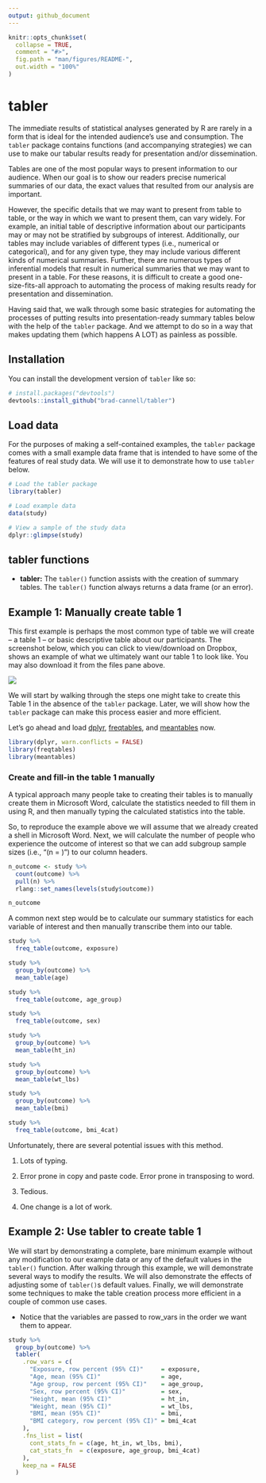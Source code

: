 ```yaml
---
output: github_document
---
```


<!-- README.md is generated from README.Rmd. Please edit that file -->

```r
knitr::opts_chunk$set(
  collapse = TRUE,
  comment = "#>",
  fig.path = "man/figures/README-",
  out.width = "100%"
)
```

# tabler

<!-- badges: start -->
<!-- [![CRAN status](https://www.r-pkg.org/badges/version/tabler)](https://cran.r-project.org/package=tabler) -->
<!-- [![Downloads](http://cranlogs.r-pkg.org/badges/grand-total/tabler)](https://www.r-pkg.org/pkg/tabler) -->
<!-- badges: end -->

The immediate results of statistical analyses generated by R are rarely in a form that is ideal for the intended audience's use and consumption. The `tabler` package contains functions (and accompanying strategies) we can use to make our tabular results ready for presentation and/or dissemination.

Tables are one of the most popular ways to present information to our audience. When our goal is to show our readers precise numerical summaries of our data, the exact values that resulted from our analysis are important.

However, the specific details that we may want to present from table to table, or the way in which we want to present them, can vary widely. For example, an initial table of descriptive information about our participants may or may not be stratified by subgroups of interest. Additionally, our tables may include variables of different types (i.e., numerical or categorical), and for any given type, they may include various different kinds of numerical summaries. Further, there are numerous types of inferential models that result in numerical summaries that we may want to present in a table. For these reasons, it is difficult to create a good one-size-fits-all approach to automating the process of making results ready for presentation and dissemination.

Having said that, we walk through some basic strategies for automating the processes of putting results into presentation-ready summary tables below with the help of the `tabler` package. And we attempt to do so in a way that makes updating them (which happens A LOT) as painless as possible.

## Installation

You can install the development version of `tabler` like so:

```r
# install.packages("devtools")
devtools::install_github("brad-cannell/tabler")
```

## Load data

For the purposes of making a self-contained examples, the `tabler` package comes with a small example data frame that is intended to have some of the features of real study data. We will use it to demonstrate how to use `tabler` below.

```r
# Load the tabler package
library(tabler)
```

<!-- For testing: devtools::load_all() -->

```r
# Load example data
data(study)
```

```r
# View a sample of the study data
dplyr::glimpse(study)
```

## tabler functions

* **tabler:** The `tabler()` function assists with the creation of summary tables. The `tabler()` function always returns a data frame (or an error). 

## Example 1: Manually create table 1

This first example is perhaps the most common type of table we will create – a table 1 – or basic descriptive table about our participants. The screenshot below, which you can click to view/download on Dropbox, shows an example of what we ultimately want our table 1 to look like. You may also download it from the files pane above.

[![](img/table_1.png)](https://www.dropbox.com/s/8xftsn8yf1rsy7x/Example%20Table%201.docx?dl=0)

We will start by walking through the steps one might take to create this Table 1 in the absence of the `tabler` package. Later, we will show how the `tabler` package can make this process easier and more efficient. 

Let's go ahead and load [dplyr](https://dplyr.tidyverse.org/), [freqtables](https://github.com/brad-cannell/freqtables), and [meantables](https://github.com/brad-cannell/meantables) now.

```r
library(dplyr, warn.conflicts = FALSE)
library(freqtables)
library(meantables)
```

### Create and fill-in the table 1 manually

A typical approach many people take to creating their tables is to manually create them in Microsoft Word, calculate the statistics needed to fill them in using R, and then manually typing the calculated statistics into the table. 

So, to reproduce the example above we will assume that we already created a shell in Microsoft Word. Next, we will calculate the number of people who experience the outcome of interest so that we can add subgroup sample sizes (i.e., "(n = )") to our column headers.

```r
n_outcome <- study %>% 
  count(outcome) %>% 
  pull(n) %>%
  rlang::set_names(levels(study$outcome))

n_outcome
```

A common next step would be to calculate our summary statistics for each variable of interest and then manually transcribe them into our table.

```r
study %>% 
  freq_table(outcome, exposure)
```

```r
study %>% 
  group_by(outcome) %>% 
  mean_table(age)
```

```r
study %>% 
  freq_table(outcome, age_group)
```

```r
study %>% 
  freq_table(outcome, sex)
```

```r
study %>% 
  group_by(outcome) %>% 
  mean_table(ht_in)
```

```r
study %>% 
  group_by(outcome) %>% 
  mean_table(wt_lbs)
```

```r
study %>% 
  group_by(outcome) %>% 
  mean_table(bmi)
```

```r
study %>% 
  freq_table(outcome, bmi_4cat)
```

Unfortunately, there are several potential issues with this method.

1. Lots of typing.

2. Error prone in copy and paste code. Error prone in transposing to word. 

3. Tedious. 

4. One change is a lot of work.

## Example 2: Use tabler to create table 1

We will start by demonstrating a complete, bare minimum example without any modification to our example data or any of the default values in the `tabler()` function. After walking through this example, we will demonstrate several ways to modify the results. We will also demonstrate the effects of adjusting some of `tabler()`s default values. Finally, we will demonstrate some techniques to make the table creation process more efficient in a couple of common use cases.

* Notice that the variables are passed to row_vars in the order we want them to appear.

```r
study %>% 
  group_by(outcome) %>% 
  tabler(
    .row_vars = c(
      "Exposure, row percent (95% CI)"     = exposure, 
      "Age, mean (95% CI)"                 = age, 
      "Age group, row percent (95% CI)"    = age_group, 
      "Sex, row percent (95% CI)"          = sex, 
      "Height, mean (95% CI)"              = ht_in, 
      "Weight, mean (95% CI)"              = wt_lbs, 
      "BMI, mean (95% CI)"                 = bmi, 
      "BMI category, row percent (95% CI)" = bmi_4cat
    ),
    .fns_list = list(
      cont_stats_fn = c(age, ht_in, wt_lbs, bmi), 
      cat_stats_fn  = c(exposure, age_group, bmi_4cat)
    ),
    keep_na = FALSE
  )
```































